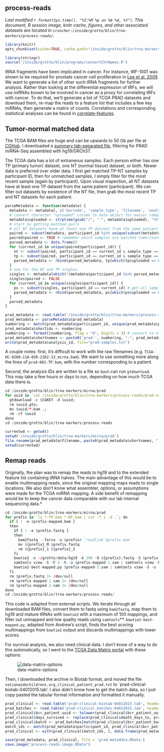 ## process-reads
_Last modified `r format(Sys.time(), "%I:%M %p on %b %d, %Y")`. This document, R session image, knitr cache, figures, and other associated datasets are located in `cruncher:/inside/grotto/blin/trna-markers/process-reads/`._

```r
library(knitr)
opts_chunk$set(cache=TRUE, cache.path="/inside/grotto/blin/trna-markers/process-reads/cache/", eval=TRUE, echo=TRUE, warning=FALSE, results=FALSE, message=FALSE, autodep=TRUE, dev="png", dpi=300)
```

```r
library(stringr)
source('/inside/grotto/blin/programs/convertChrNames.R')
```

tRNA fragments have been implicated in cancer. For instance, tRF-1001 was shown to be required for prostate cancer cell proliferation in [Lee et al. 2009](http://www.ncbi.nlm.nih.gov/pubmed/19933153). We want to generate a list of other such tRNA fragments for further analysis. Rather than looking at the differential expression of tRFs, we will use miRNAs known to be involved in cancer as a proxy for correlating tRFs with cancer. To do that, we'll generate a list of TCGA PRAD datasets and download them, re-map the reads to a feature list that includes a few key miRNAs, then generate a matrix of counts. Correlations and corresponding statistical analyses can be found in [correlate-features](correlate-features.html).

## Tumor-normal matched data
The TCGA BAM files are huge and can be upwards to 50 Gb per file at [CGHub](https://browser.cghub.ucsc.edu/). I downloaded a [summary tab-separated file](file:///Users/blin/Desktop/grotto/trna-markers/process-reads/prad-summary.tab), filtering for PRAD miRNA-Seq assembled with hg19/GRCh37. 

The TCGA data has a lot of extraneous samples. Each person either has one TP (primary tumor) dataset, one NT (normal tissue) dataset, or both. Newer data is preferred over older data. I first get matched TP-NT samples by participant ID, then for unmatched samples, I simply filter for the most recent sample (again by participant). Upon visual inspection, all NT datasets have at least one TP dataset from the same patient (participant). We can filter out datasets by existence of the NT file, then grab the most recent TP and NT datasets for each patient.

```r
parseMetadata <- function(metadata) {
  metadata <- metadata[, c('barcode', 'sample_type', 'filename', 'analysis_id', 'uploaded', 'participant_id')]
  # convert character "uploaded" column to date object for easier comparison
  metadata$uploaded <- strptime(gsub("/", "-", metadata$uploaded), "%Y-%m-%d")
  # start by getting matched pairs
  # all NT datasets have at least one TP dataset from the same patient (participant). We can filter out datasets by existence of the NT file, then grab the most recent TP and NT datasets for each patient.
  paired <- subset(metadata, participant_id %in% unique(subset(metadata, sample_type=="NT")$participant_id))
  paired$paired <- TRUE # remember which samples are matched tumor/normal
  parsed_metadata <- data.frame()
  for (current_id in unique(paired$participant_id)) {
    nt <- subset(paired, participant_id == current_id & sample_type == "NT")
    tp <- subset(paired, participant_id == current_id & sample_type == "TP")
    parsed_metadata <- rbind(parsed_metadata, tp[which(tp$uploaded == max(tp$uploaded)), ], nt[which(nt$uploaded == max(nt$uploaded)), ])
  }
  # now for the NT and TP singles. 
  singles <- metadata[which(!(metadata$participant_id %in% parsed_metadata$participant_id)), ]
  singles$paired <- FALSE
  for (current_id in unique(singles$participant_id)) {
    ps <- subset(singles, participant_id == current_id) # get all samples for this participant
    parsed_metadata <- rbind(parsed_metadata, ps[which(ps$uploaded == max(ps$uploaded)), ])
  }
  parsed_metadata
}
```

```r
prad_metadata <- read.table('/inside/grotto/blin/trna-markers/process-reads/prad-summary.tab', header=TRUE, sep='\t', as.is=TRUE)
prad_metadata <- parseMetadata(prad_metadata)
numbering <- match(prad_metadata$participant_id, unique(prad_metadata$participant_id)) # assign each patient new ID, internal to this analysis
prad_metadata$shortids <- numbering
numbering <- formatC(numbering, flag = "0", digits = 3) # convert to 4 digit number (may need to accomodate many more patients/samples in the future
prad_metadata$shortnames <- paste0('prad-', numbering, "-", prad_metadata$sample_type)
write(prad_metadata$analysis_id, file="prad-samples.txt")
```

A couple notes: first, it's difficult to work with the raw filenames (e.g. `TCGA-HC-8260-11A-01R-2262-13_mirna.bam`). We want to use something more along the lines of `prad-001-TP.bam`, with the number corresponding to a patient. 

Second, the analysis IDs are written to a file so `bash` can run `gtdownload`. This may take a few hours or days to run, depending on how much TCGA data there is.


```r
cd /inside/grotto/blin/trna-markers/mirna/prad
for uuid in `cat /inside/grotto/blin/trna-markers/process-reads/prad-samples.txt`; do
  gtdownload -c $CGKEY -d $uuid;
  rm $uuid.gto;
  mv $uuid/*.bam .;
  rm -rf $uuid
done
cd /inside/grotto/blin/trna-markers/process-reads
```

```r
currentwd <- getwd() 
setwd('/inside/grotto/blin/trna-markers/mirna/prad')
file.rename(prad_metadata$filename, paste0(prad_metadata$shortnames, ".bam"))
setwd(currentwd)
```

## Remap reads

Originally, the plan was to remap the reads to hg19 and to the extended feature list containing tRNA halves. The main advantage of this would be to enable multimapping reads, since the original mapping maps reads to single locations. We also don't know what assembler, options, or assumptions were made for the TCGA miRNA mapping. A side benefit of remapping would be to keep the cancer data comparable with our lab internal sequencing data.* 


```r
cd /inside/grotto/blin/trna-markers/mirna/prad
for prefix in `ls *-TP.bam *-NT.bam | cut -f 1 -d .`; do
  if [ ! -e $prefix-mapped.bam ]
  then
    if [ ! -e $prefix.fastq ]
    then
      bam2fastq --force -o $prefix# `readlink $prefix.bam`
      mv ${prefix}_M $prefix.fastq
      rm ${prefix}_1 ${prefix}_2
    fi
    bowtie2 -x ~/grotto/data/hg19 -k 100 -U ${prefix}.fastq -S $prefix-mapped-1.sam
    samtools view -S -F 4 -h -u $prefix-mapped-1.sam | samtools view -F 512 -h  - > $prefix-mapped-2.sam
    bowtie2-best-mapped.py $prefix-mapped-2.sam | samtools view -S -u - | samtools sort - $prefix-mapped # auto appends .bam
  fi
  rm $prefix.fastq 2> /dev/null
  rm $prefix-mapped-1.sam 2> /dev/null
  rm $prefix-mapped-2.sam 2> /dev/null
done
cd /inside/grotto/blin/trna-markers/process-reads/
```

This code is adapted from external scripts. We iterate through all downloaded BAM files, convert them to fastq using `bam2fastq`, map them to hg19 and mature tRNAs with `bowtie2` with a maximum of 100 mappings, and filter out unmapped and low quality reads using `samtools`**. `bowtie2-best-mapped.py`, adapted from Andrew's script, finds the best scoring multimappings from `bowtie2` output and discards multimappings with lower scores.

For survival analysis, we also need clinical data. I don't know of a way to do this automatically, so I went to the [TCGA Data Matrix portal](https://tcga-data.nci.nih.gov/tcga/dataAccessMatrix.htm?mode=ApplyFilter) with these options:

![data-matrix-options](figure/data-matrix-options.png)

Then, I downloaded the archive in Biotab format, and moved the file `nationwidechildrens.org_clinical_patient_prad.txt` to `prad-clinical-biotab-04012015.tab'. I also didn't know how to get the batch data, so I just copy pasted the tabular format information and formatted it manually.

```r
prad_clinical <- read.table('prad-clinical-biotab-04012015.tab', header = TRUE, sep = "\t", stringsAsFactors = FALSE)
prad_batches <- read.table('prad-clinical-batches-04012015.tab', header = TRUE, sep = "\t", as.is = c(FALSE, TRUE))
prad_clinical$bcr_patient_uuid <- tolower(prad_clinical$bcr_patient_uuid) # all data file ids are in lowercase, not sure if matters
prad_clinical$days_survived <- replace(prad_clinical$death_days_to, prad_clinical$death_days_to == "[Not Applicable]", prad_clinical$last_contact_days_to[which(prad_clinical$death_days_to == "[Not Applicable]")]) # either days from initial prognosis to death or initial prognosis to censor time
prad_clinical$batch <- prad_batches[match(prad_clinical$bcr_patient_barcode, prad_batches$barcode), "batch"]
match_ids <- match(prad_metadata$participant_id, prad_clinical$bcr_patient_uuid)
prad_clinical <- with(prad_clinical[match_ids, ], data.frame(prad_metadata, days_survived = as.integer(days_survived), vital_status = ifelse(vital_status == "Alive", 0, 1), pathologic_T, pathologic_M, pathologic_N, gleason_score = as.integer(gleason_score), age = abs(round(as.integer(birth_days_to)/365)), batch = batch)) # maybe change to age_at _initial_pathologic_diagnosis?
```

```r
save(prad_metadata, prad_clinical, file = 'prad-metadata.RData')
save.image("process-reads-image.RData")
```
